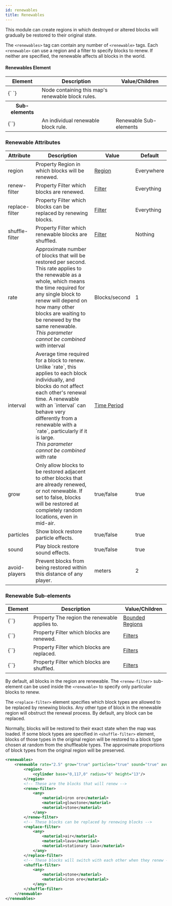 ```yaml
---
id: renewables
title: Renewables
---
```


This module can create regions in which destroyed or altered blocks will gradually be restored to their original state.

The `<renewables>` tag can contain any number of `<renewable>` tags. Each `<renewable>` can use a region and a filter to
specify blocks to renew. If neither are specified, the renewable affects all blocks in the world.

#### Renewables Element

<div className="table-container">
  <table>
    <thead>
      <tr>
        <th>Element</th>
        <th>Description</th>
        <th>Value/Children</th>
      </tr>
    </thead>
    <tbody>
      <tr>
        <td>
          <label>{`<renewables> </renewables>`}</label>
        </td>
        <td>Node containing this map's renewable block rules.</td>
        <td />
      </tr>
      <tr>
        <th>Sub-elements</th>
        <th />
        <th />
      </tr>
      <tr>
        <td>
          <label>{`<renewable>`}</label>
        </td>
        <td>An individual renewable block rule.</td>
        <td>
          <span className="badge badge--secondary">Renewable Sub-elements</span>
        </td>
      </tr>
    </tbody>
  </table>
</div>

### Renewable Attributes

<div className="table-container">
  <table>
    <thead>
      <tr>
        <th style={{ minWidth: "130px" }}>Attribute</th>
        <th>Description</th>
        <th>Value</th>
        <th>Default</th>
      </tr>
    </thead>
    <tbody>
      <tr>
        <td>
          <label> region</label>
        </td>
        <td>
          <span
            className="badge badge--secondary"
            title="Can be either this attribute or a sub-element."
          >
            Property
          </span>
          Region in which blocks will be renewed.
        </td>
        <td>
          <a href="/docs/modules/mechanics/regions">Region</a>
        </td>
        <td>Everywhere</td>
      </tr>
      <tr>
        <td>
          <label> renew-filter</label>
        </td>
        <td>
          <span
            className="badge badge--secondary"
            title="Can be either this attribute or a sub-element."
          >
            Property
          </span>
          Filter which blocks are renewed.
        </td>
        <td>
          <a href="/docs/modules/mechanics/filters">Filter</a>
        </td>
        <td>Everything</td>
      </tr>
      <tr>
        <td>
          <label> replace-filter</label>
        </td>
        <td>
          <span
            className="badge badge--secondary"
            title="Can be either this attribute or a sub-element."
          >
            Property
          </span>
          Filter which blocks can be replaced by renewing blocks.
        </td>
        <td>
          <a href="/docs/modules/mechanics/filters">Filter</a>
        </td>
        <td>Everything</td>
      </tr>
      <tr>
        <td>
          <label> shuffle-filter</label>
        </td>
        <td>
          <span
            className="badge badge--secondary"
            title="Can be either this attribute or a sub-element."
          >
            Property
          </span>
          Filter which renewable blocks are shuffled.
        </td>
        <td>
          <a href="/docs/modules/mechanics/filters">Filter</a>
        </td>
        <td>Nothing</td>
      </tr>
      <tr>
        <td>
          <label> rate</label>
        </td>
        <td>
          Approximate number of blocks that will be restored per second. This
          rate applies to the renewable as a whole, which means the time
          required for any single block to renew will depend on how many other
          blocks are waiting to be renewed by the same renewable.
          <br />
          <i>This parameter cannot be combined with</i> <label> interval</label>
        </td>
        <td>Blocks/second</td>
        <td>1</td>
      </tr>
      <tr>
        <td>
          <label> interval</label>
        </td>
        <td>
          Average time required for a block to renew. Unlike `rate`, this
          applies to each block individually, and blocks do not affect each
          other's renewal time. A renewable with an `interval` can behave very
          differently from a renewable with a `rate`, particularly if it is
          large.
          <br />
          <i>This parameter cannot be combined with</i>
          <label> rate</label>
        </td>
        <td>
          <a href="/docs/reference/misc/time-periods">Time Period</a>
        </td>
        <td></td>
      </tr>
      <tr>
        <td>
          <label> grow</label>
        </td>
        <td>
          Only allow blocks to be restored adjacent to other blocks that are
          already renewed, or not renewable. If set to false, blocks will be
          restored at completely random locations, even in mid-air.
        </td>
        <td>
          <span className="badge badge--primary">true/false</span>
        </td>
        <td>true</td>
      </tr>
      <tr>
        <td>
          <label> particles</label>
        </td>
        <td>Show block restore particle effects.</td>
        <td>
          <span className="badge badge--primary">true/false</span>
        </td>
        <td>true</td>
      </tr>
      <tr>
        <td>
          <label> sound</label>
        </td>
        <td>Play block restore sound effects.</td>
        <td>
          <span className="badge badge--primary">true/false</span>
        </td>
        <td>true</td>
      </tr>
      <tr>
        <td>
          <label> avoid-players</label>
        </td>
        <td>
          Prevent blocks from being restored within this distance of any player.
        </td>
        <td>meters</td>
        <td>2</td>
      </tr>
    </tbody>
  </table>
</div>

### Renewable Sub-elements

<div className="table-container">
  <table>
    <thead>
      <tr>
        <th>Element</th>
        <th>Description</th>
        <th>Value/Children</th>
      </tr>
    </thead>
    <tbody>
      <tr>
        <td>
          <label>{`<region>`}</label>
        </td>
        <td>
          <span
            className="badge badge--secondary"
            title="Can be either this sub-element or an attribute."
          >
            Property
          </span>
          The region the renewable applies to.
        </td>
        <td>
          <a href="/docs/modules/mechanics/regions">Bounded Regions</a>
        </td>
      </tr>
      <tr>
        <td>
          <label>{`<renew-filter>`}</label>
        </td>
        <td>
          <span
            className="badge badge--secondary"
            title="Can be either this sub-element or an attribute."
          >
            Property
          </span>
          Filter which blocks are renewed.
        </td>
        <td>
          <a href="/docs/modules/mechanics/filters">Filters</a>
        </td>
      </tr>
      <tr>
        <td>
          <label>{`<replace-filter>`}</label>
        </td>
        <td>
          <span
            className="badge badge--secondary"
            title="Can be either this sub-element or an attribute."
          >
            Property
          </span>
          Filter which blocks are replaced.
        </td>
        <td>
          <a href="/docs/modules/mechanics/filters">Filters</a>
        </td>
      </tr>
      <tr>
        <td>
          <label>{`<shuffle-filter>`}</label>
        </td>
        <td>
          <span
            className="badge badge--secondary"
            title="Can be either this sub-element or an attribute."
          >
            Property
          </span>
          Filter which blocks are shuffled.
        </td>
        <td>
          <a href="/docs/modules/mechanics/filters">Filters</a>
        </td>
      </tr>
    </tbody>
  </table>
</div>

By default, all blocks in the region are renewable. The `<renew-filter>` sub-element can be used inside the `<renewable>` to specify only particular blocks to renew.

The `<replace-filter>` element specifies which block types are allowed to be replaced by renewing blocks. Any other type of block in the renewable region will obstruct the renewal process. By default, any block can be replaced.

Normally, blocks will be restored to their exact state when the map was loaded. If some block types are specified in
`<shuffle-filter>` element, blocks of those types in the original region will be restored to a block type chosen at random from
the shuffleable types. The approximate proportions of block types from the original region will be preserved.

```xml
<renewables>
    <renewable rate="2.5" grow="true" particles="true" sound="true" avoid-players="4">
        <region>
            <cylinder base="0,117,0" radius="6" height="13"/>
        </region>
        <!-- These are the blocks that will renew -->
        <renew-filter>
            <any>
                <material>iron ore</material>
                <material>glowstone</material>
                <material>stone</material>
            </any>
        </renew-filter>
        <!-- These blocks can be replaced by renewing blocks -->
        <replace-filter>
            <any>
                <material>air</material>
                <material>lava</material>
                <material>stationary lava</material>
            </any>
        </replace-filter>
        <!-- These blocks will switch with each other when they renew -->
        <shuffle-filter>
            <any>
                <material>stone</material>
                <material>iron ore</material>
            </any>
        </shuffle-filter>
    </renewable>
</renewables>
```
